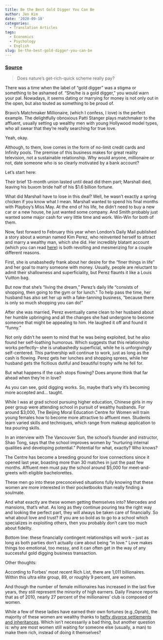 ```yaml
---
title: Be the Best Gold Digger You Can Be
author: Jen Kim
date: '2020-09-18'
categories:
  - Translation Articles
tags:
  - Economics
  - Psychology
  - English
slug: be-the-best-gold-digger-you-can-be
---
```



### [Source](https://www.psychologytoday.com/us/blog/valley-girl-brain/201107/be-the-best-gold-digger-you-can-be?amp) 


>Does nature’s get-rich-quick scheme really pay?



There was a time when the label of "gold digger" was a stigma or something to be ashamed of. "She/he is a gold digger," you would warn your pal. Nowadays, it seems dating or marrying for money is not only out in the open, but also touted as something to be proud of.

Bravo's Matchmaker Millionaire, (which I confess, I love) is the perfect example. The delightfully obnoxious Patti Stanger plays matchmaker to the affluent, usually setting up wealthy men with young Hollywood model types, who all swear that they're really searching for true love. 

Yeah, okay.

Although, to them, love comes in the form of no-limit credit cards and Infinity pools. The premise of this business makes for great reality television, not a sustainable relationship. Why would anyone, millionaire or not, date someone who is so clearly motivated by a bank account?

Let's start here:


Their brief 13-month union lasted until dead did them part; Marshall died, leaving his buxom bride half of his $1.6 billion fortune.

What did Marshall have to lose in this deal? Well, he wasn't exactly a spring chicken if you know what I mean. Marshall wanted to spend his final months with Playboy's Miss May. At the end of his life, he didn't need to buy a new car or a new house, he just wanted some company. And Smith probably just wanted some major cash for very little time and work. Win-Win for both of them.

Now, fast forward to February this year when London's Daily Mail published a story about a woman named Kim Perez, who reinvented herself to attract and marry a wealthy man, which she did. Her incredibly blatant account (which you can read [here](https://www.dailymail.co.uk/femail/article-1352664/How-marry-millionaire-Shop-girl-Kim-reinvented-land-rich-husband.html)) is both revolting and mesmerizing for a couple different reasons.

First, she is unabashedly frank about her desire for the "finer things in life" and her goal to marry someone with money. Usually, people are reluctant to admit their shallowness and superficiality, but Perez flaunts it like a Louis Vuitton bag.


But now that she's "living the dream," Perez's daily life "consists of shopping, then going to the gym or for lunch." To help pass the time, her husband has also set her up with a fake-tanning business, "because there is only so much shopping you can do!"

After she was married, Perez eventually came clean to her husband about her humble upbringing and all the changes she had undergone to become someone that might be appealing to him. He laughed it off and found it "funny."

Not only didn't he seem to mind that he was being exploited, but he also found her self-loathing humorous. Which suggests that this relationship works perfectly-- she is unabashedly superficial, while he is unforgivingly self-centered. This partnership will continue to work, just as long as the cash is flowing. Perez gets her lunches and shopping sprees, while her husband gets the ficitious dutiful and beautiful trophy wife he fell for.

But what happens if the cash stops flowing? Does anyone think that far ahead when they're in love?

As you can see, gold digging works. So, maybe that's why it's becoming more accepted and... taught.

While I was at grad school pursuing higher education, Chinese girls in my peer group were attending school in pursuit of wealthy husbands. For around $3,000, The Beijing Moral Education Centre for
Women will train young females how to become more attractive to affluent men. Students learn varied skills and techniques, which range from makeup application to tea pouring skills.

In an interview with The Vancouver Sun, the school's founder and instructor, Shao Tong, says that the school improves women by "nurturing internal qualities and developing potential." Potential for
what, exactly? Who knows?

The Centre has become a breeding ground for love connections since it opened last year, boasting more than 30 matches in just the past few months. Affluent men must pay the school around $5,000 for meet-and-greets with eligible bachelorettes.

These men go into these preconceived situations fully knowing that these women are more interested in their pocketbooks than really finding a soulmate.


And what exactly are these women getting themselves into? Mercedes and mansions, that's what. As long as they continue pouring tea the right way and looking the perfect part, they will always be taken care of financially. So what about love and trust? If you are so bold as to go to a school which specializes in exploiting others, then you probably don't care too much about fidelity.

Bottom line: these financially contingent relationships will work -- just as long as both parties don't actually care about being "in love." Love makes things too emotional, too messy, and it can often get in the way of any successful gold digging business transaction.

Other thoughts:

According to Forbes' most recent Rich List, there are 1,011 billionaires. Within this ultra elite group, 89, or roughly 9 percent, are women.

And though the number of female millionaires has increased in the last five years, they still represent the minority of high earners. Daily Finance reports that as of 2010, nearly 27 percent of the millionaires' club is composed of women.

While a few of these ladies have earned their own fortunes (e.g.,Oprah), the majority of these women are wealthy thanks to [hefty divorce settlements and inheritances](https://money.cnn.com/magazines/moneymag/moneymag_archive/2007/07/01/100116670/). Which isn't necessarily a bad thing, but another question is: why are most women still waiting for someone else (usually, a man) to make them rich, instead of doing it themselves?
